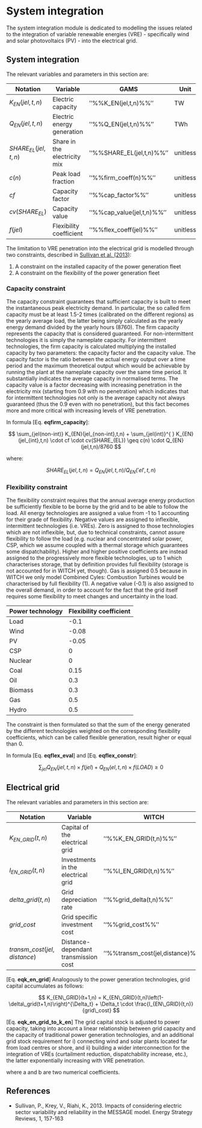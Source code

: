 # System integration

The system integration module is dedicated to modelling the issues related to the integration of variable renewable energies (VRE) - specifically wind and solar photovoltaics (PV) - into the electrical grid.  


## System integration

The relevant variables and parameters in this section are:

 | Notation              | Variable                     | GAMS                       | Unit     | 
 | --------              | --------                     | ----                       | ----     | 
 | $K_{EN}(jel,t,n)$     | Electric capacity            | ''%%K_EN(jel,t,n)%%''      | TW       | 
 | $Q_{EN}(jel,t,n)$     | Electric energy generation   | ''%%Q_EN(jel,t,n)%%''      | TWh      | 
 | $SHARE_{EL}(jel,t,n)$ | Share in the electricity mix | ''%%SHARE_EL(jel,t,n)%%''  | unitless | 
 | $c(n)$                | Peak load fraction           | ''%%firm_coeff(n)%%''      | unitless | 
 | $cf$                  | Capacity factor              | ''%%cap_factor%%''         | unitless | 
 | $cv(SHARE_{EL})$      | Capacity value               | ''%%cap_value(jel,t,n)%%'' | unitless | 
 | $f(jel)$              | Flexibility coefficient      | ''%%flex_coeff(jel)%%''    | unitless | 

The limitation to VRE penetration into the electrical grid is modelled through two constraints, described in [Sullivan et al. (2013)](http://www.sciencedirect.com/science/article/pii/S2211467X13000023):

 1.  A constraint on the installed capacity of the power generation fleet
 2.  A constraint on the flexibility of the power generation fleet

### Capacity constraint

The capacity constraint guarantees that sufficient capacity is built to meet the instantaneous peak electricity demand. In particular, the so called firm
capacity must be at least 1.5-2 times (calibrated on the different regions) as the yearly average load, the latter being simply calculated as the
yearly energy demand divided by the yearly hours (8760). The firm capacity represents the capacity that is considered guaranteed. For non-intermittent technologies it is simply the nameplate capacity. For intermittent technologies, the firm capacity is calculated multiplying the installed capacity by two parameters: the capacity factor and the capacity value. The capacity factor is the ratio between the actual energy output over a time period and the maximum theoretical output which would be achievable by running the plant at the nameplate capacity over the same time period. It substantially indicates the average capacity in normalised terms. The capacity value is a factor decreasing with increasing penetration in the electricity mix (starting from 0.9 with no penetration) which indicates that for intermittent technologies not only is the average capacity not always guaranteed (thus the 0.9 even with no penetration), but this fact becomes more and more critical with increasing levels of VRE penetration.

In formula [Eq. **eqfirm_capacity**]: 

$$
	\sum_{jel(non-int)} K_{EN}(jel_{non-int},t,n) + \sum_{jel(int)}^{ } K_{EN}(jel_{int},t,n) \cdot cf \cdot cv(SHARE_{EL}) \geq c(n) \cdot Q_{EN}(jel,t,n)/8760
$$

where:

$$
	SHARE_{EL}(jel,t,n) = Q_{EN}(jel,t,n) / Q_{EN}('el',t,n)
$$

### Flexibility constraint

The flexibility constraint requires that the annual average energy production be sufficiently flexible to be borne by the grid and to be able
to follow the load. All energy technologies are assigned a value from -1 to 1 accounting for their grade of flexibility. Negative values are
assigned to inflexible, intermittent technologies (i.e. VREs). Zero is assigned to those technologies which are not inflexible, but, due to technical
constraints, cannot assure flexibility to follow the load (e.g. nuclear and concentrated solar power, CSP, which we assume coupled with a thermal
storage which guarantees some dispatchability). Higher and higher positive coefficients are instead assigned to the progressively more flexible
technologies, up to 1 which characterises storage, that by definition provides full flexibility (storage is not accounted for in WITCH yet, though). Gas is assigned 0.5 because in WITCH we only model Combined Cyles: Combustion Turbines would be characterised by full flexibility (1). A
negative value (-0.1) is also assigned to the overall demand, in order to account for the fact that the grid itself requires some flexibility to meet
changes and uncertainty in the load.

 | Power technology | Flexibility coefficient | 
 | ---------------- | ----------------------- | 
 | Load             | -0.1                    | 
 | Wind             | -0.08                   | 
 | PV               | -0.05                   | 
 | CSP              | 0                       | 
 | Nuclear          | 0                       | 
 | Coal             | 0.15                    | 
 | Oil              | 0.3                     | 
 | Biomass          | 0.3                     | 
 | Gas              | 0.5                     | 
 | Hydro            | 0.5                     | 

The constraint is then formulated so that the sum of the energy generated by the different technologies weighted on the corresponding flexibility
coefficients, which can be called flexible generation, result higher or equal than 0.
 
In formula [Eq. **eqflex_eval**] and [Eq. **eqflex_constr**]:

$$
	\sum_{jel} Q_{EN}(jel,t,n) \times f(jel) + Q_{EN}(el,t,n) \times f(LOAD) \geq 0 
$$

## Electrical grid

The relevant variables and parameters in this section are:


 | Notation                     | Variable                             | WITCH                             | Unit     | 
 | --------                     | --------                             | -----                             | ----     | 
 | $K_{EN\_GRID}(t,n)$          | Capital of the electrical grid       | ''%%K_EN_GRID(t,n)%%''            | TW       | 
 | $I_{EN\_GRID}(t,n)$          | Investments in the electrical grid   | ''%%I_EN_GRID(t,n)%%''            | T$       | 
 | $delta\_grid(t,n)$           | Grid depreciation rate               | ''%%grid_delta(t,n)%%''           | unitless | 
 | $grid\_cost$                 | Grid specific investment cost        | ''%%grid_cost%%''                 | T$/TW    | 
 | $transm\_cost(jel,distance)$ | Distance-dependant transmission cost | ''%%transm_cost(jel,distance)%%'' | T$/TW    | 


[Eq. **eqk_en_grid**]
Analogously to the power generation technologies, grid capital accumulates as follows:

$$
   K_{EN\_GRID}(t+1,n) = K_{EN\_GRID}(t,n)\left(1-\delta\_grid(t+1,n)\right)^{\Delta_t} +
                \Delta_t \cdot \frac{I_{EN\_GRID}(t,n)}{grid\_cost}
$$

[Eq. **eqk_en_grid_to_k_en**]
The grid capital stock is adjusted to power capacity, taking into account a linear relationship between grid capacity and the capacity of
traditional power generation technologies, and an additional grid stock requirement for i) connecting wind and solar plants located far from load
centres or shore, and ii) building a wider interconnection for the integration of VREs (curtailment reduction,
dispatchability increase, etc.), the latter exponentially increasing with VRE penetration. 

\begin{align*}
   K_{EN\_GRID}(t,n) &= \sum_{jel(standard)} K_{EN}(jel_{standard},t,n)\\
                     &+ \sum_{jel} \sum_{distance} K_{EN}(jel,t,n) \cdot \frac{transm\_cost(jel,distance)}{grid\_cost}\\
		     &+ \sum_{jel(VRE)} K_{EN}(jel_{VRE},t,n) \cdot (1 + a \cdot SHARE_{EL}(jel_{VRE},t,n)^{b})
\end{align*}
where a and b are two numerical coefficients.

	
## References


*  Sullivan, P., Krey, V., Riahi, K., 2013. Impacts of considering electric sector variability and reliability in the MESSAGE model. Energy Strategy Reviews, 1, 157-163
 
